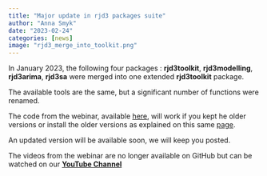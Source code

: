 ```yaml
---
title: "Major update in rjd3 packages suite"
author: "Anna Smyk"
date: "2023-02-24"
categories: [news]
image: "rjd3_merge_into_toolkit.png"
---
```


In January 2023, the following four packages : **rjd3toolkit**, **rjd3modelling**, **rjd3arima**, **rjd3sa** were merged into one extended **rjd3toolkit** package.

The available tools are the same, but a significant number of functions were renamed.

The code from the webinar, available [here](https://github.com/annasmyk/Tsace_RJD_Webinar_Dec22), will work if you kept he older versions or install the older versions as explained on this same [page](https://github.com/annasmyk/Tsace_RJD_Webinar_Dec22).

An updated version will be available soon, we will keep you posted.

The videos from the webinar are no longer available on GitHub but can be watched on our [**YouTube Channel**](https://www.youtube.com/@TSwithJDemetraandR)
